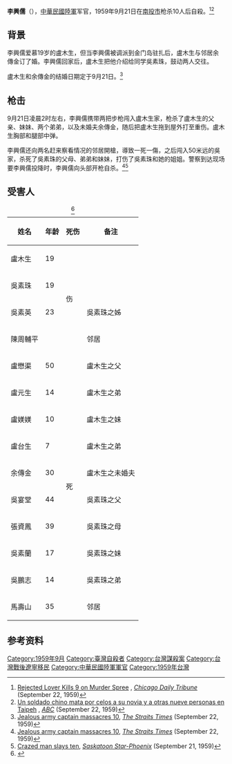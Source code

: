 '''李興儒'''（{{bd|？||1959年|9月21日}}），[[中華民國陸軍|中華民國陸軍]]军官，1959年9月21日在[[南投市|南投市]]枪杀10人后自殺。<ref>[https://pqasb.pqarchiver.com/chicagotribune/access/576641512.html?dids=576641512:576641512&FMT=CITE&FMTS=CITE:AI&type=historic&date=Sep+22%2C+1959&author=&pub=Chicago+Tribune&desc=Rejected+Lover+Kills+9+on+Murder+Spree&pqatl=google Rejected Lover Kills 9 on Murder Spree] {{Wayback|url=https://pqasb.pqarchiver.com/chicagotribune/access/576641512.html?dids=576641512:576641512&FMT=CITE&FMTS=CITE:AI&type=historic&date=Sep+22%2C+1959&author=&pub=Chicago+Tribune&desc=Rejected+Lover+Kills+9+on+Murder+Spree&pqatl=google |date=20121106210459 }}, ''[[Chicago_Daily_Tribune|Chicago Daily Tribune]]'' (September 22, 1959)</ref><ref>[http://hemeroteca.abc.es/nav/Navigate.exe/hemeroteca/madrid/abc/1959/09/22/062.html Un soldado chino mata por celos a su novia y a otras nueve personas en Taipeh] {{Wayback|url=http://hemeroteca.abc.es/nav/Navigate.exe/hemeroteca/madrid/abc/1959/09/22/062.html |date=20170316024246 }}, ''[[ABC_(newspaper)|ABC]]'' (September 22, 1959)</ref> 

== 背景 ==
李興儒爱慕19岁的盧木生，但当李興儒被调派到金门岛驻扎后，盧木生与邻居余傳金订了婚。李興儒回家后，盧木生把他介绍给同学吳素珠，鼓动两人交往。 

盧木生和余傳金的结婚日期定于9月21日。<ref name="TST">[http://newspapers.nl.sg/Digitised/Page/straitstimes19590922-1.1.14.aspx Jealous army captain massacres 10], ''[[The_Straits_Times|The Straits Times]]'' (September 22, 1959)</ref> 

== 枪击 ==
9月21日凌晨2时左右，李興儒携带两把步枪闯入盧木生家，枪杀了盧木生的父亲、妹妹、两个弟弟，以及未婚夫余傳金，随后把盧木生拖到屋外打至重伤。盧木生胸部和腿部中弹。 

李興儒还向两名赶来察看情况的邻居開槍，導致一死一傷，之后闯入50米远的吳家，杀死了吳素珠的父母、弟弟和妹妹，打伤了吳素珠和她的姐姐。警察到达现场要李興儒投降时，李興儒向头部开枪自杀。<ref name="TST">[http://newspapers.nl.sg/Digitised/Page/straitstimes19590922-1.1.14.aspx Jealous army captain massacres 10], ''[[The_Straits_Times|The Straits Times]]'' (September 22, 1959)</ref><ref>[https://news.google.com/newspapers?id=slNjAAAAIBAJ&sjid=IW8NAAAAIBAJ&pg=3779,2955676 Crazed man slays ten], ''[[Saskatoon_Star-Phoenix|Saskatoon Star-Phoenix]]'' (September 21, 1959)</ref>

== 受害人 ==
{| class="wikitable"
|+
<ref>{{Cite web|title=台灣最恐怖的校園連環喋血案|url=http://mypaper.pchome.com.tw/kuan0416/post/1322920954|accessdate=2020-08-17|last=管仁健|work=你不知道的台灣|archive-date=2020-02-26|archive-url=https://web.archive.org/web/20200226001852/http://mypaper.pchome.com.tw/kuan0416/post/1322920954|dead-url=no}}</ref>
!姓名
!年龄
!死伤
!备注
|-
|盧木生
|19
| rowspan="4" |伤
|
|-
|吳素珠
|19
|
|-
|吳素英
|23
|吳素珠之姊
|-
|陳周輔平
|
|邻居
|-
|盧懋渠
|50
| rowspan="10" |死
|盧木生之父
|-
|盧元生
|14
|盧木生之弟
|-
|盧媄媄
|10
|盧木生之妹
|-
|盧台生
|7
|盧木生之弟
|-
|余傳金
|30
|盧木生之未婚夫
|-
|吳宴堂
|44
|吳素珠之父
|-
|張資鳳
|39
|吳素珠之母
|-
|吳素蘭
|17
|吳素珠之妹
|-
|吳鵬志
|14
|吳素珠之弟
|-
|馬壽山
|35
|邻居
|}

== 参考资料 ==
{{Reflist}}
[[Category:1959年9月|Category:1959年9月]]
[[Category:臺灣自殺者|Category:臺灣自殺者]]
[[Category:台灣謀殺案|Category:台灣謀殺案]]
[[Category:台灣戰後遼寧移民|Category:台灣戰後遼寧移民]]
[[Category:中華民國陸軍軍官|Category:中華民國陸軍軍官]]
[[Category:1959年台灣|Category:1959年台灣]]